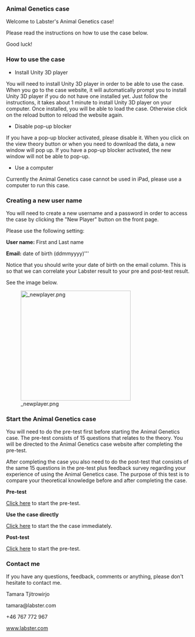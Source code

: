 ===Animal Genetics case===

Welcome to Labster's Animal Genetics case!

Please read the instructions on how to use the case below.

Good luck!



===How to use the case===
* Install Unity 3D player

You will need to install Unity 3D player in order to be able to use the case. When you go to the case website, it will automatically prompt you to install Unity 3D player if you do not have one installed yet. Just follow the instructions, it takes about 1 minute to install Unity 3D player on your computer. Once installed, you will be able to load the case. Otherwise click on the reload button to reload the website again. 


* Disable pop-up blocker

If you have a pop-up blocker activated, please disable it. When you click on the view theory button or when you need to download the data, a new window will pop up. If you have a pop-up blocker activated, the new window will not be able to pop-up. 


* Use a computer

Currently the Animal Genetics case cannot be used in iPad, please use a computer to run this case.



===Creating a new user name===
You will need to create a new username and a password in order to access the case by clicking the "New Player" button on the front page. 

Please use the following setting:

'''User name:''' First and Last name 
 
'''Email:''' date of birth (ddmmyyyy)'''

Notice that you should write your date of birth on the email column. This is so that we can correlate your Labster result to your pre and post-test result. 

See the image below.

[[File: newplayer.png|frame|left|x300px]]




























=== Start the Animal Genetics case ===

You will need to do the pre-test first before starting the Animal Genetics case. The pre-test consists of 15 questions that relates to the theory. You will be directed to the Animal Genetics case website after completing the pre-test.

After completing the case you also need to do the post-test that consists of the same 15 questions in the pre-test plus feedback survey regarding your experience of using the Animal Genetics case. The purpose of this test is to compare your theoretical knowledge before and after completing the case. 

'''Pre-test'''

[https://www.surveymonkey.com/s/AnimalGenetics_pretest Click here] to start the pre-test.

'''Use the case directly'''

[http://www.labster.com/animalgenetics Click here] to start the the case immediately.

'''Post-test'''

[https://www.surveymonkey.com/s/AnimalGenetics_posttest Click here] to start the pre-test.



===Contact me===
If you have any questions, feedback, comments or anything, please don't hesitate to contact me.


Tamara Tjitrowirjo

tamara@labster.com

+46 767 772 967

[http://www.labster.com www.labster.com]